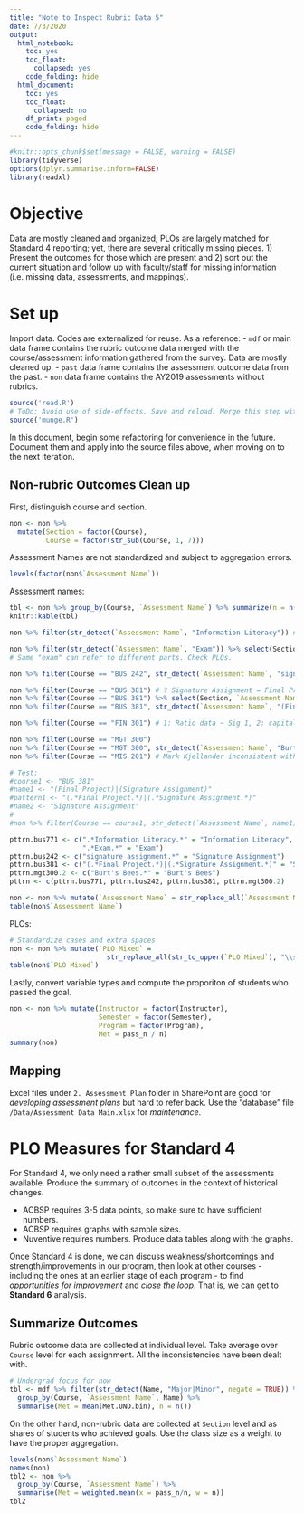 ```yaml
---
title: "Note to Inspect Rubric Data 5"
date: 7/3/2020
output:
  html_notebook:
    toc: yes
    toc_float:
      collapsed: yes
    code_folding: hide
  html_document:
    toc: yes
    toc_float:
      collapsed: no
    df_print: paged
    code_folding: hide
---
```


```r
#knitr::opts_chunk$set(message = FALSE, warning = FALSE)
library(tidyverse)
options(dplyr.summarise.inform=FALSE) 
library(readxl)
```

# Objective
Data are mostly cleaned and organized; PLOs are largely matched for Standard 4 reporting; yet, there are several critically missing pieces. 1) Present the outcomes for those which are present and 2) sort out the current situation and follow up with faculty/staff for missing information (i.e. missing data, assessments, and mappings).

# Set up
Import data. Codes are externalized for reuse. As a reference:
- `mdf` or main data frame contains the rubric outcome data merged with the course/assessment information gathered from the survey. Data are mostly cleaned up.
- `past` data frame contains the assessment outcome data from the past.
- `non` data frame contains the AY2019 assessments without rubrics.
```r
source('read.R')
# ToDo: Avoid use of side-effects. Save and reload. Merge this step with top chunk.
source('munge.R')
```

In this document, begin some refactoring for convenience in the future. Document them and apply into the source files above, when moving on to the next iteration.

## Non-rubric Outcomes Clean up
First, distinguish course and section.
```r
non <- non %>%
  mutate(Section = factor(Course),
         Course = factor(str_sub(Course, 1, 7)))
```

Assessment Names are not standardized and subject to aggregation errors. 
```r
levels(factor(non$`Assessment Name`))
```

Assessment names:
```r
tbl <- non %>% group_by(Course, `Assessment Name`) %>% summarize(n = n())
knitr::kable(tbl)
```

```r
non %>% filter(str_detect(`Assessment Name`, "Information Literacy")) # into this

non %>% filter(str_detect(`Assessment Name`, "Exam")) %>% select(Section, `Assessment Name`, `PLO Mixed`) # List up?
# Same "exam" can refer to different parts. Check PLOs.

non %>% filter(Course == "BUS 242", str_detect(`Assessment Name`, "signature assignment")) # Into Singature Assignment

non %>% filter(Course == "BUS 381") # ? Signature Assignment = Final Project, but multiple objectives?
non %>% filter(Course == "BUS 381") %>% select(Section, `Assessment Name`, `PLO Mixed`) # LO1-3,5,8 are separate in 002. Aggregate to be consistent with others?
non %>% filter(Course == "BUS 381", str_detect(`Assessment Name`, "(Final Project)|(Signature Assignment)")) # Into "Signature Assignment"/

non %>% filter(Course == "FIN 301") # 1: Ratio data ~ Sig 1, 2: capital budgeting, 3:Ethics ~ Sig 4, "Rich Uncle" combines 1 & 2; 2019 Fall different? ... Need to ask.

non %>% filter(Course == "MGT 300")
non %>% filter(Course == "MGT 300", str_detect(`Assessment Name`, "Burt's Bees")) # Into Burt's Bees
non %>% filter(Course == "MIS 201") # Mark Kjellander inconsistent with Adnan's? With Final Exam question and ALL LO ... Leave as is and skip. Meanwhile, ask Adnan for clarification
```
```r
# Test:
#course1 <- "BUS 381"
#name1 <- "(Final Project)|(Signature Assignment)"
#pattern1 <- "(.*Final Project.*)|(.*Signature Assignment.*)"
#name2 <- "Signature Assignment"
#
#non %>% filter(Course == course1, str_detect(`Assessment Name`, name1)) %>% transmute(`Assessment Name`, New = str_replace_all(`Assessment Name`, pattern1, name2))

pttrn.bus771 <- c(".*Information Literacy.*" = "Information Literacy",
                  ".*Exam.*" = "Exam")
pttrn.bus242 <- c("signature assignment.*" = "Signature Assignment")
pttrn.bus381 <- c("(.*Final Project.*)|(.*Signature Assignment.*)" = "Signature Assignment")
pttrn.mgt300.2 <- c("Burt's Bees.*" = "Burt's Bees")
pttrn <- c(pttrn.bus771, pttrn.bus242, pttrn.bus381, pttrn.mgt300.2)

non <- non %>% mutate(`Assessment Name` = str_replace_all(`Assessment Name`, pttrn))
table(non$`Assessment Name`)
```

PLOs:
```r
# Standardize cases and extra spaces
non <- non %>% mutate(`PLO Mixed` =
                        str_replace_all(str_to_upper(`PLO Mixed`), "\\s\\s", " "))
table(non$`PLO Mixed`)
```

Lastly, convert variable types and compute the proporiton of students who passed the goal.
```r
non <- non %>% mutate(Instructor = factor(Instructor),
                      Semester = factor(Semester),
                      Program = factor(Program),
                      Met = pass_n / n)
summary(non)
```


## Mapping
Excel files under `2. Assessment Plan` folder in SharePoint are good for *developing assessment plans* but hard to refer back. Use the "database" file `/Data/Assessment Data Main.xlsx` for *maintenance*.

# PLO Measures for Standard 4
For Standard 4, we only need a rather small subset of the assessments available. Produce the summary of outcomes in the context of historical changes. 

- ACBSP requires 3-5 data points, so make sure to have sufficient numbers.
- ACBSP requires graphs with sample sizes.
- Nuventive requires numbers. Produce data tables along with the graphs.

Once Standard 4 is done, we can discuss weakness/shortcomings and strength/improvements in our program, then look at other courses - including the ones at an earlier stage of each program - to find *opportunities for improvement* and *close the loop*. That is, we can get to **Standard 6** analysis.

## Summarize Outcomes
Rubric outcome data are collected at individual level. Take average over `Course` level for each assignment. All the inconsistencies have been dealt with.
```r
# Undergrad focus for now
tbl <- mdf %>% filter(str_detect(Name, "Major|Minor", negate = TRUE)) %>%
  group_by(Course, `Assessment Name`, Name) %>%
  summarise(Met = mean(Met.UND.bin), n = n())
```


On the other hand, non-rubric data are collected at `Section` level and as shares of students who achieved goals. Use the class size as a weight to have the proper aggregation.
```r
levels(non$`Assessment Name`)
names(non)
tbl2 <- non %>%
  group_by(Course, `Assessment Name`) %>%
  summarise(Met = weighted.mean(x = pass_n/n, w = n))
tbl2
```
